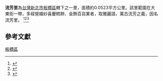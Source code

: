 
{{ROC Village or Li Info|
City/CountyName=新北市|
DivName=板橋區|
Village/LiName=流芳|
Village/Li=里|
OldName =|
Longitude =|
Latitude =|
AreaTotal =0.0523|
HouseholdTotal=610|
PopTotal =1,545|
YearMonth=2011年1月|
Head =陳建財|
Male =|
Female =|
Sub =10|
Website =|
Neighbors =|
MapLocation =|
Address =大東街24號|
DataSource =
}}

'''流芳里'''為[[台灣|台灣]][[新北市|新北市]][[板橋區_(台灣)|板橋區]]轄下之一里，面積約0.0523平方公里。該里範圍在大東街一帶，多經營婚紗喜慶糕餅、金飾百貨業者，取雅麗語，萬古流芳之義，因名流芳里。
<ref>{{cite book|title= 臺灣鄉土全誌|year=1996|publisher=中一出版社}}</ref><ref>{{cite book|title=臺灣全志: 政治志·建置沿革篇|year=2007|publisher=國史館臺灣文獻館|ISBN=9860102880|url=https://books.google.com.tw/books?isbn=9860102880}}</ref><ref>{{cite web|title=板橋區公所網站|work=各里介紹|url=http://village.banqiao.ntpc.gov.tw/liabout.php?li_id=103|accessdate=2015-03-11|archive-url=https://web.archive.org/web/20150402140939/http://village.banqiao.ntpc.gov.tw/liabout.php?li_id=103|archive-date=2015-04-02|dead-url=yes}}</ref>

==參考文獻==
{{reflist}}
{{新北市板橋區}}

[[Category:新北市的里|板橋區]]


{{TW-geo-stub}}